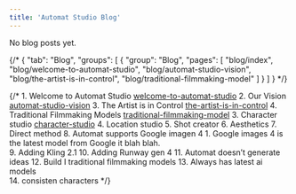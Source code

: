 ```yaml
---
title: 'Automat Studio Blog'
---
```


No blog posts yet.

{/* {
    "tab": "Blog",
    "groups": [
        {
        "group": "Blog",
        "pages": [
            "blog/index",
            "blog/welcome-to-automat-studio",
            "blog/automat-studio-vision",
            "blog/the-artist-is-in-control",
            "blog/traditional-filmmaking-model"
        ]
        }
    ]
} */}

{/* 1. Welcome to Automat Studio [welcome-to-automat-studio](/blog/welcome-to-automat-studio)
2. Our Vision [automat-studio-vision](/blog/automat-studio-vision)
3. The Artist is in Control [the-artist-is-in-control](/blog/the-artist-is-in-control)
4. Traditional Filmmaking Models [traditional-filmmaking-model](/blog/traditional-filmmaking-model)
3. Character studio [character-studio](/blog/character-studio)
4. Location studio
5. Shot creator 
6. Aesthetics
7. Direct method
8. Automat supports  Google imagen 4
    1. Google images 4 is the latest model from Google it blah blah.  
9. Adding Kling 2.1
10. Adding Runway gen 4
11. Automat doesn’t generate ideas
12. Build I traditional filmmaking models
13. Always has latest ai models  
14. consisten characters */}
